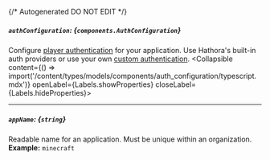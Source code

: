 {/* Autogenerated DO NOT EDIT  */}

##### `authConfiguration`: *{`components.AuthConfiguration`}*
Configure [player authentication](https://hathora.dev/docs/lobbies\-and\-matchmaking/auth\-service) for your application. Use Hathora's built\-in auth providers or use your own [custom authentication](https://hathora.dev/docs/lobbies\-and\-matchmaking/auth\-service\#custom\-auth\-provider).
<Collapsible content={() => import('/content/types/models/components/auth_configuration/typescript.mdx')} openLabel={Labels.showProperties} closeLabel={Labels.hideProperties}>
</Collapsible>

---
##### `appName`: *{`string`}*
Readable name for an application. Must be unique within an organization.
<br/>
**Example:** `minecraft`


